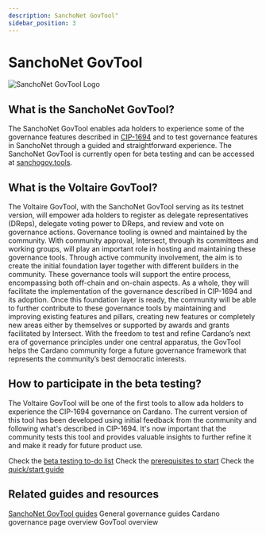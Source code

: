 ```yaml
---
description: SanchoNet GovTool"
sidebar_position: 3
---
```


# SanchoNet GovTool

![SanchoNet GovTool Logo](../../static/img/sanchonet-govtool-header.png)

## What is the SanchoNet GovTool?

The SanchoNet GovTool enables ada holders to experience some of the governance features described in [CIP-1694](https://www.1694.io/) and to test governance features in SanchoNet through a guided and straightforward experience. 
The SanchoNet GovTool is currently open for beta testing and can be accessed at [sanchogov.tools](https://sanchogov.tools/).

## What is the Voltaire GovTool?

The Voltaire GovTool, with the SanchoNet GovTool serving as its testnet version, will empower ada holders to register as delegate representatives (DReps), delegate voting power to DReps, and review and vote on governance actions. 
Governance tooling is owned and maintained by the community.
With community approval, Intersect, through its committees and working groups, will play an important role in hosting and maintaining these governance tools.
Through active community involvement, the aim is to create the initial foundation layer together with different builders in the community.
These governance tools will support the entire process, encompassing both off-chain and on-chain aspects. As a whole, they will facilitate the implementation of the governance described in CIP-1694 and its adoption.
Once this foundation layer is ready, the community will be able to further contribute to these governance tools by maintaining and improving existing features and pillars, creating new features or completely new areas either by themselves or supported by awards and grants facilitated by Intersect.
With the freedom to test and refine Cardano’s next era of governance principles under one central apparatus, the GovTool helps the Cardano community forge a future governance framework that represents the community’s best democratic interests.

## How to participate in the beta testing?

The Voltaire GovTool will be one of the first tools to allow ada holders to experience the CIP-1694 governance on Cardano.
The current version of this tool has been developed using initial feedback from the community and following what's described in CIP-1694.
It's now important that the community tests this tool and provides valuable insights to further refine it and make it ready for future product use.

Check the [beta testing to-do list](https://docs.sanchogov.tools/about/sanchonet-govtool-testing)
Check the [prerequisites to start](https://docs.sanchogov.tools/how-to-use-the-govtool/prerequsites)
Check the [quick/start guide](https://docs.sanchogov.tools/how-to-use-the-govtool/overview-quick-start)

## Related guides and resources

[SanchoNet GovTool guides](https://docs.sanchogov.tools/)
General governance guides
Cardano governance page overview
GovTool overview
